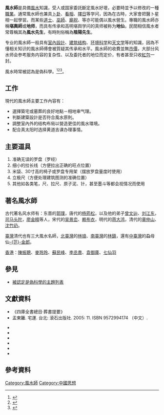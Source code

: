 '''風水師'''是具備[[風水|風水]]知識，受人或国家委託斷定風水好壞，必要時並予以修改的一種[[職業|職業]]。通常風水師也兼具[[卜卦|卜卦]]、[[看相|看相]]、[[擇日|擇日]]等学问，因為在古時，大家會把醫卜星相一起學習。而某些[[道士|道士]]、[[巫師|巫師]]、[[廟祝|廟祝]]、{{fact|[[泥水匠|泥水匠]]、[[中醫師|中醫師]]}}等亦可能偶以風水營生。專職的風水師亦稱'''堪輿師'''或'''地师'''，而具有传承和高明堪舆学问的真师被称为'''地仙'''，民間相信風水者常尊稱其為'''風水先生'''，有時則俗稱為'''陰陽先生'''。

专业的風水師一般具有[[室內設計|室內設計]]、[[建筑结构|建筑结构]]、[[环境科学|环境科学]]和[[天文学|天文学]]等的知識，因為不懂相关知识的風水師傅會被質疑其传承和水平。風水師的收費並無[[市價|市價]]，大部分风水师会参考服务内容的复杂性、以及委托者的地位而定价，有者甚至只收[[紅包|紅包]]一封。

風水時常被認為是偽科學。<ref>{{cite book|title=Feng Shui for Harmony in the Home|page=11|url=https://books.google.com/books?id=weHiBAAAQBAJ&pg=PT11&dq=|author=Evelyn Lip|access-date=2018-03-03|archive-date=2016-09-02|archive-url=https://web.archive.org/web/20160902231414/https://books.google.com/books?id=weHiBAAAQBAJ&pg=PT11&dq=|dead-url=no}}</ref><ref>{{cite book|title=Sir Banister Fletcher's A history of architecture|page=149|author1=Banister Fletcher|author2=James C. Palmes|url=https://books.google.com/books?id=nQcGpsLgW6MC&q=%22pseudo-science,+%27feng+shui%27,+evolved,+which+was+based+on+a+belief+%22&dq=%22pseudo-science,+%27feng+shui%27,+evolved,+which+was+based+on+a+belief+%22&hl=en&sa=X&ved=0CB4Q6AEwAGoVChMI8vHm17uMyAIVR56mCh2xowri|access-date=2018-03-03|archive-date=2016-09-02|archive-url=https://web.archive.org/web/20160902033448/https://books.google.com/books?id=nQcGpsLgW6MC&q=%22pseudo-science,+%27feng+shui%27,+evolved,+which+was+based+on+a+belief+%22&dq=%22pseudo-science,+%27feng+shui%27,+evolved,+which+was+based+on+a+belief+%22&hl=en&sa=X&ved=0CB4Q6AEwAGoVChMI8vHm17uMyAIVR56mCh2xowri|dead-url=no}}</ref><ref>{{cite book|url=https://books.google.com/books?id=wJXXBgAAQBAJ&pg=PA16&dq=feng+shui|title=Timothy Richard's Vision|publisher=The Lutterworth Press|page=16|access-date=2018-03-03|archive-date=2016-09-02|archive-url=https://web.archive.org/web/20160902052630/https://books.google.com/books?id=wJXXBgAAQBAJ&pg=PA16&dq=feng+shui|dead-url=no}}</ref>。

== 工作 ==
現代的風水師主要工作內容有：
*選擇築宅或墓葬的良好地點－相地审气理。
*判斷建築設計是否符合風水原則。
*調整室內外的结构布局以營造更佳的風水環境。
*配合真太阳时选择黄道吉课办理事情。

==主要道具==
# 准确无误的罗盘（罗经）
# 细小的拉长线（方便拉出正确的旺点位置）
# 米袋、30寸高的椅子或罗盘专用架（摆放罗盘量度时使用）
# 立极尺（方便处理建筑图测的准确位置）
# 其他如各类笔，尺、拉尺、原子泥、针，甚至墨斗等都会视情况而使用

==著名風水師==
古代著名风水师有：东晋的[[郭璞|郭璞]]，唐代的[[杨筠松|杨筠松]]，以及他的弟子[[曾文辿|曾文辿]]、[[刘江东|刘江东]]，[[司马头陀|司马头陀]]，[[廖金精|廖金精]]等人，宋代的[[吴景峦|吴景峦]]、[[赖布衣|赖布衣]]，明代的[[蒋大鸿|蒋大鸿]]，清代的[[章仲山|章仲山]]、[[沈竹礽|沈竹礽]]。

[[臺灣|臺灣]]清代也有三大風水名師，[[北臺灣|北臺灣]]的[[林琅|林琅]]、[[南臺灣|南臺灣]]的[[林半仙|林鎮]]，還有[[中臺灣|中臺灣]]的蝨母仙[[范金郎|-{范}-金郎]]。

[[香港|香港]]：[[陳振聰|陳振聰]]、[[麥玲玲|麥玲玲]]、[[蘇民峰|蘇民峰]]、[[李丞責|李丞責]]、[[袁御庫|袁御庫]]、[[七仙羽|七仙羽]]

==參見==
*[[被認定是偽科學的主題列表|被認定是偽科學的主題列表]]

==文獻資料==
*《四庫全書總目‧葬書提要》
*孟東籬. 宅運. 台北: 滾石出版社. 2005: 11. ISBN 9572994174 （中文）.
{{refbegin}}
*{{cite web|url=https://koara.lib.keio.ac.jp/xoonips/modules/xoonips/download.php/KO10001002-20184960-0003.pdf?file_id=153651|title=明清時代における福建の宗族と風水 ― 墳樹にかかわる諸問題を手掛かりにして|publisher=慶應義塾大学|date=2017|archiveurl=https://web.archive.org/web/20210507005749/https://koara.lib.keio.ac.jp/xoonips/modules/xoonips/download.php/KO10001002-20184960-0003.pdf?file_id=153651|archivedate=2021|deadurl=no}}
*{{cite web|url=http://chinese.nchu.edu.tw/files/users/189/40-5.pdf|title=論術數學於九宮之發揮 ― 以遁甲、相宅為例|publisher=國立中興大學中文學報|date=2016|archiveurl=https://web.archive.org/web/20210620063026/http://chinese.nchu.edu.tw/files/users/189/40-5.pdf|archivedate=2021|deadurl=no}}
*{{cite web|url=http://nhuir.nhu.edu.tw/retrieve/27073/090NHU00076002-001.pdf|title=王季重歷游書寫研究|publisher=南華大學文學研究所|author=黃慧音|date=2002|archiveurl=https://web.archive.org/web/20210620063124/http://nhuir.nhu.edu.tw/retrieve/27073/090NHU00076002-001.pdf|archivedate=2021-06-20|deadurl=no|access-date=2021-06-20}}
*{{cite web|url=https://nccur.lib.nccu.edu.tw/bitstream/140.119/112670/1/800801.pdf|title=清代臺灣墳塚地文化探討|publisher=國立政治大學臺灣史研究所|date=2017|archiveurl=https://web.archive.org/web/20210620063405/https://nccur.lib.nccu.edu.tw/bitstream/140.119/112670/1/800801.pdf|archivedate=2021|deadurl=no}}
*{{cite web|url=http://rportal.lib.ntnu.edu.tw/bitstream/20.500.12235/94072/1/059923111101.pdf|title=宜蘭平原三合派陰宅風水的空間實踐|publisher=國立臺灣師範大學|date=2017|archiveurl=https://web.archive.org/web/20210620063638/http://rportal.lib.ntnu.edu.tw/bitstream/20.500.12235/94072/1/059923111101.pdf|archivedate=2021-06-20|deadurl=no|access-date=2021-06-20}}
*{{cite web|url=http://yyb.chla.com.cn/pdf.php?pdfdir=/bbs/data/attachment/forum/201606/28/191738b5rf5dv33hraz6ww.attach|title=郭璞《葬书》的环境观与造园观 (The environment view and garden theory of Zangshu written by Guo Pu)|publisher=天津大学|date=2016|archiveurl=https://web.archive.org/web/20210620064946/http://yyb.chla.com.cn/pdf.php?pdfdir=%2Fbbs%2Fdata%2Fattachment%2Fforum%2F201606%2F28%2F191738b5rf5dv33hraz6ww.attach|archivedate=2021-06-20|deadurl=no|access-date=2022-02-14}}
{{refend}}

==參考資料==
{{reflist}}

[[Category:風水師|Category:風水師]]
[[Category:中國思想|Category:中國思想]]